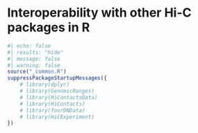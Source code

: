 # Interoperability with other Hi-C packages in R

```r
#| echo: false
#| results: "hide"
#| message: false
#| warning: false
source("_common.R")
suppressPackageStartupMessages({
    # library(dplyr)
    # library(GenomicRanges)
    # library(HiContactsData)
    # library(HiContacts)
    # library(fourDNData)
    # library(HiCExperiment)
})
```

